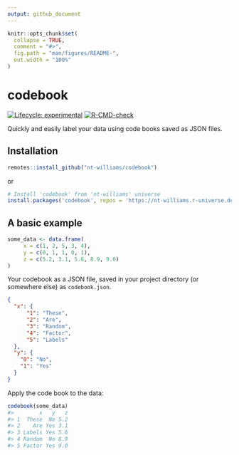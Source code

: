 ```yaml
---
output: github_document
---
```


<!-- README.md is generated from README.Rmd. Please edit that file -->

```r
knitr::opts_chunk$set(
  collapse = TRUE,
  comment = "#>",
  fig.path = "man/figures/README-",
  out.width = "100%"
)
```

# codebook

<!-- badges: start -->
[![Lifecycle: experimental](https://img.shields.io/badge/lifecycle-experimental-orange.svg)](https://lifecycle.r-lib.org/articles/stages.html#experimental)
[![R-CMD-check](https://github.com/nt-williams/dictionary/workflows/R-CMD-check/badge.svg)](https://github.com/nt-williams/dictionary/actions)
<!-- badges: end -->

Quickly and easily label your data using code books saved as JSON files. 

## Installation

```r
remotes::install_github("nt-williams/codebook")
```

or

```r
# Install 'codebook' from 'nt-williams' universe
install.packages('codebook', repos = 'https://nt-williams.r-universe.dev')
```

## A basic example

```r
some_data <- data.frame(
     x = c(1, 2, 5, 3, 4),
     y = c(0, 1, 1, 0, 1), 
     z = c(5.2, 3.1, 5.6, 8.9, 9.0)
)
```

Your codebook as a JSON file, saved in your project directory (or somewhere else) as `codebook.json`.

```json
{
  "x": {
      "1": "These",
      "2": "Are",
      "3": "Random",
      "4": "Factor",
      "5": "Labels"
  },
  "y": {
    "0": "No",
    "1": "Yes"
  }
}
```

Apply the code book to the data:

```r
codebook(some_data)
#>        x   y   z
#> 1  These  No 5.2
#> 2    Are Yes 3.1
#> 3 Labels Yes 5.6
#> 4 Random  No 8.9
#> 5 Factor Yes 9.0
```
